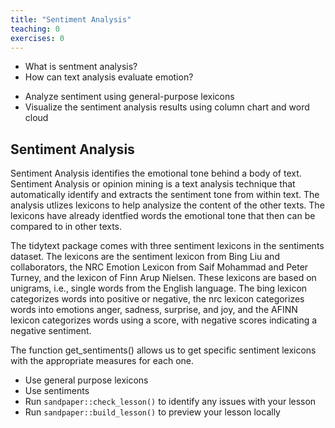 ```yaml
---
title: "Sentiment Analysis"
teaching: 0
exercises: 0
---
```


:::::::::::::::::::::::::::::::::::::: questions 

- What is sentment analysis?
- How can text analysis evaluate emotion?

::::::::::::::::::::::::::::::::::::::::::::::::

::::::::::::::::::::::::::::::::::::: objectives

- Analyze sentiment using general-purpose lexicons
- Visualize the sentiment analysis results using column chart and word cloud 

::::::::::::::::::::::::::::::::::::::::::::::::

## Sentiment Analysis

Sentiment Analysis identifies the emotional tone behind a body of text. Sentiment Analysis or opinion mining is a text analysis technique that automatically identify and extracts the sentiment tone from within text. The analysis utlizes lexicons to help analysize the content of the other texts. The lexicons have already identfied words the emotional tone that then can be compared to in other texts.

The tidytext package comes with three sentiment lexicons in the sentiments dataset. The lexicons are the sentiment lexicon from Bing Liu and collaborators, the NRC Emotion Lexicon from Saif Mohammad and Peter Turney, and the lexicon of Finn Arup Nielsen. These lexicons are based on unigrams, i.e., single words from the English language. The bing lexicon categorizes words into positive or negative, the nrc lexicon categorizes words into emotions anger, sadness, surprise, and joy, and the AFINN lexicon categorizes words using a score, with negative scores indicating a negative sentiment.

The function get_sentiments() allows us to get specific sentiment lexicons with the appropriate measures for each one.




::::::::::::::::::::::::::::::::::::: keypoints 

- Use general purpose lexicons
- Use sentiments 
- Run `sandpaper::check_lesson()` to identify any issues with your lesson
- Run `sandpaper::build_lesson()` to preview your lesson locally

::::::::::::::::::::::::::::::::::::::::::::::::

[r-markdown]: https://rmarkdown.rstudio.com/
